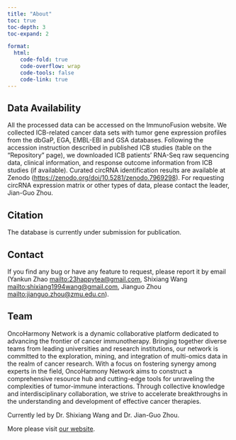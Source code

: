 ```yaml
---
title: "About"
toc: true
toc-depth: 3
toc-expand: 2

format:
  html:
    code-fold: true
    code-overflow: wrap
    code-tools: false
    code-link: true
---
```


## Data Availability

All the processed data can be accessed on the ImmunoFusion website. We collected ICB-related cancer data sets with tumor gene expression profiles from the dbGaP, EGA, EMBL-EBI and GSA databases. Following the accession instruction described in published ICB studies (table on the "Repository" page), we downloaded ICB patients' RNA-Seq raw sequencing data, clinical information, and response outcome information from ICB studies (if available). Curated circRNA identification results are available at Zenodo (<https://zenodo.org/doi/10.5281/zenodo.7969298>). For requesting circRNA expression matrix or other types of data, please contact the leader, Jian-Guo Zhou.

## Citation

The database is currently under submission for publication.

## Contact

If you find any bug or have any feature to request, please report it by email
  (Yankun Zhao <mailto:23happytea@gmail.com>, Shixiang Wang <mailto:shixiang1994wang@gmail.com>, Jianguo Zhou <mailto:jianguo.zhou@zmu.edu.cn>).

## Team

OncoHarmony Network is a dynamic collaborative platform dedicated to advancing the frontier of cancer immunotherapy. Bringing together diverse teams from leading universities and research institutions, our network is committed to the exploration, mining, and integration of multi-omics data in the realm of cancer research. With a focus on fostering synergy among experts in the field, OncoHarmony Network aims to construct a comprehensive resource hub and cutting-edge tools for unraveling the complexities of tumor-immune interactions. Through collective knowledge and interdisciplinary collaboration, we strive to accelerate breakthroughs in the understanding and development of effective cancer therapies.

Currently led by Dr. Shixiang Wang and Dr. Jian-Guo Zhou.

More please visit [our website](https://zhoulab.ac.cn/).